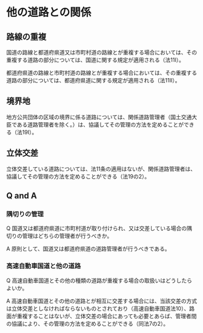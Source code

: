 
# 他の道路との関係

## 路線の重複

国道の路線と都道府県道又は市町村道の路線とが重複する場合においては、その重複する道路の部分については、国道に関する規定が適用される（法11Ⅰ）。

都道府県道の路線と市町村道の路線とが重複する場合においては、その重複する道路の部分については、都道府県道に関する規定が適用される（法11Ⅱ）。

## 境界地

地方公共団体の区域の境界に係る道路については、関係道路管理者（国土交通大臣である道路管理者を除く。）は、協議してその管理の方法を定めることができる（法19I）。

## 立体交差

立体交差している道路については、法11条の適用はないが、関係道路管理者は、協議してその管理の方法を定めることができる（法19の2）。

## Q and A

### 隅切りの管理

Q 国道又は都道府県道に市町村道が取り付けられ、又は交差している場合の隅切りの管理はどちらの管理者が行うべきか。

A 原則として、国道又は都道府県道の道路管理者が行うべきである。

### 高速自動車国道と他の道路

Q 高速自動車国道とその他の種類の道路が重複する場合の取扱いはどうしたらよいか。

A 高速自動車国道とその他の道路とが相互に交差する場合には、当該交差の方式は立体交差としなければならないものとされており（高速自動車国道法10）、路面が重複することはないが、立体交差の場合にあっても必要とあらば、管理者間の協議により、その管理の方法を定めることができる（同法7の2）。
